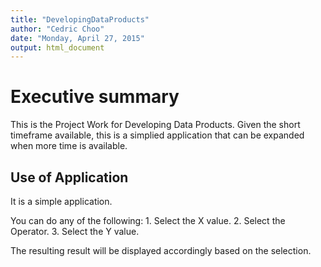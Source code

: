 ```yaml
---
title: "DevelopingDataProducts"
author: "Cedric Choo"
date: "Monday, April 27, 2015"
output: html_document
---
```


# Executive summary #

This is the Project Work for Developing Data Products.
Given the short timeframe available, this is a simplied application that can be expanded when more time is available.

## Use of Application ###

It is a simple application.

You can do any of the following:
1. Select the X value.
2. Select the Operator.
3. Select the Y value.

The resulting result will be displayed accordingly based on the selection.
